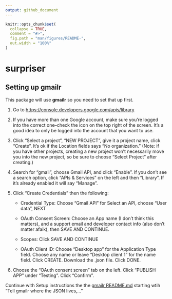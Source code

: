 ```yaml
---
output: github_document
---
```


<!-- README.md is generated from README.Rmd. Please edit that file -->

```r
knitr::opts_chunk$set(
  collapse = TRUE,
  comment = "#>",
  fig.path = "man/figures/README-",
  out.width = "100%"
)
```

# surpriser

<!-- badges: start -->
<!-- badges: end -->

## Setting up gmailr

This package will use **gmailr** so you need to set that up first.


1.  Go to <https://console.developers.google.com/apis/library>

2.  If you have more than one Google account, make sure you’re logged into
    the correct one–check the icon on the top right of the screen. It’s
    a good idea to only be logged into the account that you want to
    use.

3.  Click "Select a project", "NEW PROJECT", give it a project name,
    click "Create". It’s ok if the Location fields says "No
    organization." (Note: if you have other projects, creating a new project won't necessarily move you into the new project, so be sure to choose "Select Project" after creating.)

4.  Search for "gmail", choose Gmail API, and click "Enable". If you don't see a search option, click "APIs & Services" on the left and then "Library". If it's already enabled it will say "Manage".

5.  Click "Create Credentials" then the following:

    * Credential Type: Choose “Gmail API” for Select an API, choose “User data”, NEXT

    * OAuth Consent Screen: Choose an App name (I don’t think this matters), and a support email and developer contact info (also don't matter afaik), then SAVE AND CONTINUE.

    * Scopes: Click SAVE AND CONTINUE

    * OAuth Client ID: Choose "Desktop app" for the Application Type field. Choose any name or leave "Desktop client 1" for the name field. Click CREATE. Download the .json file. Click DONE.

6. Choose the "OAuth consent screen" tab on the left. Click "PUBLISH APP" under "Testing". Click "Confirm".

Continue with Setup instructions the the [gmailr README.md](https://github.com/r-lib/gmailr) starting wtih "Tell gmailr where the JSON lives,..."
